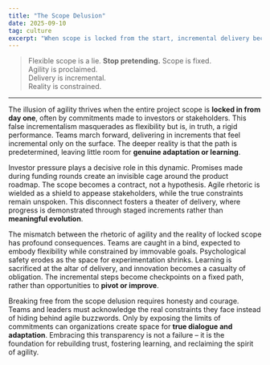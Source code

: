 ```yaml
---
title: "The Scope Delusion"
date: 2025-09-10
tag: culture
excerpt: "When scope is locked from the start, incremental delivery becomes theater. Here's why honesty matters."
---
```

> Flexible scope is a lie. **Stop pretending.**
> Scope is fixed.  
> Agility is proclaimed.  
> Delivery is incremental.  
> Reality is constrained.  
---

The illusion of agility thrives when the entire project scope is **locked in from day one**, often by commitments made to investors or stakeholders. This false incrementalism masquerades as flexibility but is, in truth, a rigid performance. Teams march forward, delivering in increments that feel incremental only on the surface. The deeper reality is that the path is predetermined, leaving little room for **genuine adaptation or learning**.

Investor pressure plays a decisive role in this dynamic. Promises made during funding rounds create an invisible cage around the product roadmap. The scope becomes a contract, not a hypothesis. Agile rhetoric is wielded as a shield to appease stakeholders, while the true constraints remain unspoken. This disconnect fosters a theater of delivery, where progress is demonstrated through staged increments rather than **meaningful evolution**.

The mismatch between the rhetoric of agility and the reality of locked scope has profound consequences. Teams are caught in a bind, expected to embody flexibility while constrained by immovable goals. Psychological safety erodes as the space for experimentation shrinks. Learning is sacrificed at the altar of delivery, and innovation becomes a casualty of obligation. The incremental steps become checkpoints on a fixed path, rather than opportunities to **pivot or improve**.

Breaking free from the scope delusion requires honesty and courage. Teams and leaders must acknowledge the real constraints they face instead of hiding behind agile buzzwords. Only by exposing the limits of commitments can organizations create space for **true dialogue and adaptation**. Embracing this transparency is not a failure – it is the foundation for rebuilding trust, fostering learning, and reclaiming the spirit of agility.